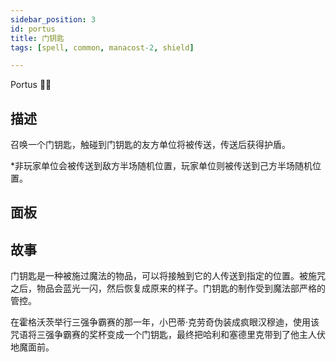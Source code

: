 ```yaml
---
sidebar_position: 3
id: portus
title: 门钥匙
tags: [spell, common, manacost-2, shield]

---
```


Portus 🥾🌌

<!--truncate-->



<CardBasics cardKey={id}/>


## 描述

召唤一个门钥匙，触碰到门钥匙的友方单位将被传送，传送后获得护盾。

*非玩家单位会被传送到敌方半场随机位置，玩家单位则被传送到己方半场随机位置。



## 面板


<LevelComponent/>


<CardDynamicTable cardKey={id}/>


<CardComplexTable cardKey={id}/>



## 故事

门钥匙是一种被施过魔法的物品，可以将接触到它的人传送到指定的位置。被施咒之后，物品会蓝光一闪，然后恢复成原来的样子。门钥匙的制作受到魔法部严格的管控。

在霍格沃茨举行三强争霸赛的那一年，小巴蒂·克劳奇伪装成疯眼汉穆迪，使用该咒语将三强争霸赛的奖杯变成一个门钥匙，最终把哈利和塞德里克带到了他主人伏地魔面前。
